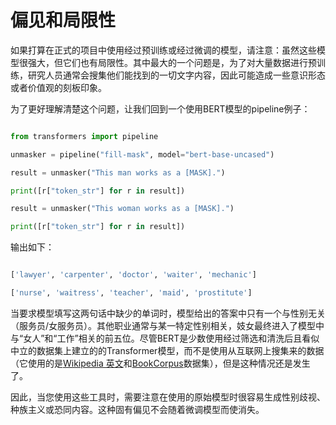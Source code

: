 # 偏见和局限性 

如果打算在正式的项目中使用经过预训练或经过微调的模型，请注意：虽然这些模型很强大，但它们也有局限性。其中最大的一个问题是，为了对大量数据进行预训练，研究人员通常会搜集他们能找到的一切文字内容，因此可能造成一些意识形态或者价值观的刻板印象。

为了更好理解清楚这个问题，让我们回到一个使用BERT模型的pipeline例子：

```python

from transformers import pipeline

unmasker = pipeline("fill-mask", model="bert-base-uncased")

result = unmasker("This man works as a [MASK].")

print([r["token_str"] for r in result])

result = unmasker("This woman works as a [MASK].")

print([r["token_str"] for r in result])

```

输出如下：

```python

['lawyer', 'carpenter', 'doctor', 'waiter', 'mechanic']

['nurse', 'waitress', 'teacher', 'maid', 'prostitute']

```

当要求模型填写这两句话中缺少的单词时，模型给出的答案中只有一个与性别无关（服务员/女服务员）。其他职业通常与某一特定性别相关，妓女最终进入了模型中与“女人”和“工作”相关的前五位。尽管BERT是少数使用经过筛选和清洗后且看似中立的数据集上建立的的Transformer模型，而不是使用从互联网上搜集来的数据（它使用的是[Wikipedia 英文](https://huggingface.co/datasets/wikipedia)和[BookCorpus](https://huggingface.co/datasets/bookcorpus)数据集），但是这种情况还是发生了。

因此，当您使用这些工具时，需要注意在使用的原始模型时很容易生成性别歧视、种族主义或恐同内容。这种固有偏见不会随着微调模型而使消失。